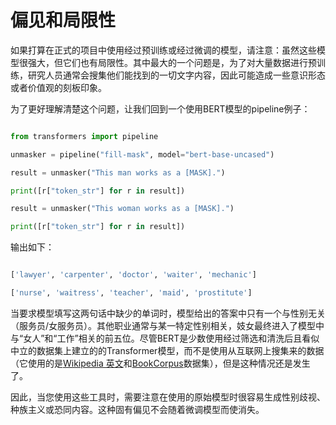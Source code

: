 # 偏见和局限性 

如果打算在正式的项目中使用经过预训练或经过微调的模型，请注意：虽然这些模型很强大，但它们也有局限性。其中最大的一个问题是，为了对大量数据进行预训练，研究人员通常会搜集他们能找到的一切文字内容，因此可能造成一些意识形态或者价值观的刻板印象。

为了更好理解清楚这个问题，让我们回到一个使用BERT模型的pipeline例子：

```python

from transformers import pipeline

unmasker = pipeline("fill-mask", model="bert-base-uncased")

result = unmasker("This man works as a [MASK].")

print([r["token_str"] for r in result])

result = unmasker("This woman works as a [MASK].")

print([r["token_str"] for r in result])

```

输出如下：

```python

['lawyer', 'carpenter', 'doctor', 'waiter', 'mechanic']

['nurse', 'waitress', 'teacher', 'maid', 'prostitute']

```

当要求模型填写这两句话中缺少的单词时，模型给出的答案中只有一个与性别无关（服务员/女服务员）。其他职业通常与某一特定性别相关，妓女最终进入了模型中与“女人”和“工作”相关的前五位。尽管BERT是少数使用经过筛选和清洗后且看似中立的数据集上建立的的Transformer模型，而不是使用从互联网上搜集来的数据（它使用的是[Wikipedia 英文](https://huggingface.co/datasets/wikipedia)和[BookCorpus](https://huggingface.co/datasets/bookcorpus)数据集），但是这种情况还是发生了。

因此，当您使用这些工具时，需要注意在使用的原始模型时很容易生成性别歧视、种族主义或恐同内容。这种固有偏见不会随着微调模型而使消失。